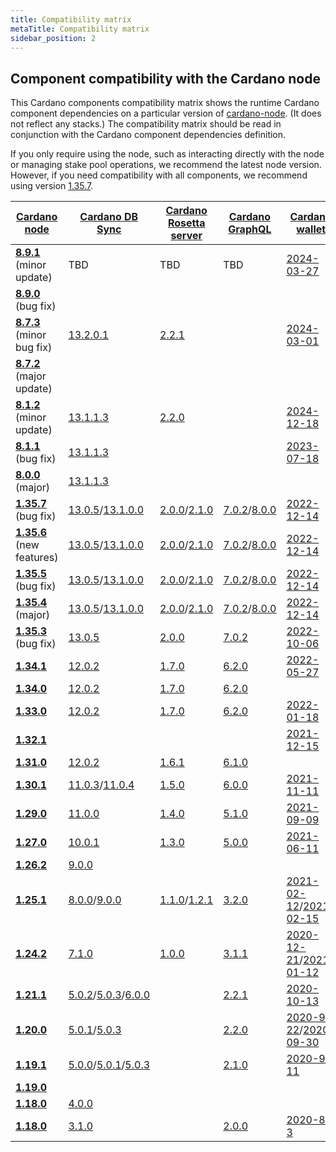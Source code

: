 ```yaml
---
title: Compatibility matrix
metaTitle: Compatibility matrix
sidebar_position: 2
---
```


## Component compatibility with the Cardano node

This Cardano components compatibility matrix shows the runtime Cardano component
dependencies on a particular version of
[cardano-node](https://github.com/IntersectMBO/cardano-node/releases). (It
does not reflect any stacks.) The compatibility matrix should be read in
conjunction with the Cardano component dependencies definition.

If you only require using the node, such as interacting directly with the node
or managing stake pool operations, we recommend the latest node version. 
However, if you need compatibility with all components, we recommend using version
[1.35.7](https://github.com/IntersectMBO/cardano-node/releases/tag/1.35.7).

| [Cardano node](https://github.com/IntersectMBO/cardano-node/releases)                         | [Cardano DB Sync](https://github.com/IntersectMBO/cardano-db-sync/releases)                                                                                                                                                           | [Cardano Rosetta server](https://github.com/cardano-foundation/cardano-rosetta/releases)                                                                            | [Cardano GraphQL](https://github.com/cardano-foundation/cardano-graphql/releases)                                                                                     | [Cardano wallet](https://github.com/cardano-foundation/cardano-wallet/releases)                                                                                                          |
| --------------------------------------------------------------------------------------------- | ------------------------------------------------------------------------------------------------------------------------------------------------------------------------------------------------------------------------------------- | ------------------------------------------------------------------------------------------------------------------------------------------------------------------- | --------------------------------------------------------------------------------------------------------------------------------------------------------------------- | ---------------------------------------------------------------------------------------------------------------------------------------------------------------------------------------- |
| **[8.9.1](https://github.com/IntersectMBO/cardano-node/releases/tag/8.9.1)** (minor update)   | TBD                                                                                                                                                                                                                                   | TBD                                                                                                                                                                 | TBD                                                                                                                                                                   | [2024-03-27](https://github.com/cardano-foundation/cardano-wallet/releases/tag/v2024-03-27)                                                                                              |
| **[8.9.0](https://github.com/IntersectMBO/cardano-node/releases/tag/8.9.0)** (bug fix)        |                                                                                                                                                                                                                                       |                                                                                                                                                                     |                                                                                                                                                                       |                                                                                                                                                                                          |
| **[8.7.3](https://github.com/IntersectMBO/cardano-node/releases/tag/8.7.3)** (minor bug fix)  | [13.2.0.1](https://github.com/IntersectMBO/cardano-db-sync/releases/tag/13.2.0.1)                                                                                                                                                     | [2.2.1](https://github.com/cardano-foundation/cardano-rosetta/releases/tag/2.2.1)                                                                                   |                                                                                                                                                                       | [2024-03-01](https://github.com/cardano-foundation/cardano-wallet/releases/tag/v2024-03-01)                                                                                              |
| **[8.7.2](https://github.com/IntersectMBO/cardano-node/releases/tag/8.7.2)** (major update)   |                                                                                                                                                                                                                                       |                                                                                                                                                                     |                                                                                                                                                                       |                                                                                                                                                                                          |
| **[8.1.2](https://github.com/IntersectMBO/cardano-node/releases/tag/8.1.2)** (minor update)   | [13.1.1.3](https://github.com/IntersectMBO/cardano-db-sync/releases/tag/13.1.1.3)                                                                                                                                                     | [2.2.0](https://github.com/cardano-foundation/cardano-rosetta/releases/tag/2.2.0)                                                                                   |                                                                                                                                                                       | [2024-12-18](https://github.com/cardano-foundation/cardano-wallet/releases/tag/v2023-12-18)                                                                                              |
| **[8.1.1](https://github.com/IntersectMBO/cardano-node/releases/tag/8.1.1)** (bug fix)        | [13.1.1.3](https://github.com/IntersectMBO/cardano-db-sync/releases/tag/13.1.1.3)                                                                                                                                                     |                                                                                                                                                                     |                                                                                                                                                                       | [2023-07-18](https://github.com/cardano-foundation/cardano-wallet/releases/tag/v2023-07-18)                                                                                              |
| **[8.0.0](https://github.com/IntersectMBO/cardano-node/releases/tag/8.0.0)** (major)          | [13.1.1.3](https://github.com/IntersectMBO/cardano-db-sync/releases/tag/13.1.1.3)                                                                                                                                                     |                                                                                                                                                                     |                                                                                                                                                                       |                                                                                                                                                                                          |
| **[1.35.7](https://github.com/IntersectMBO/cardano-node/releases/tag/1.35.7)** (bug fix)      | [13.0.5](https://github.com/IntersectMBO/cardano-db-sync/releases/tag/13.0.5)/[13.1.0.0](https://github.com/IntersectMBO/cardano-db-sync/releases/tag/13.1.0.0)                                                                       | [2.0.0](https://github.com/cardano-foundation/cardano-rosetta/releases/tag/2.0.0)/[2.1.0](https://github.com/cardano-foundation/cardano-rosetta/releases/tag/2.1.0) | [7.0.2](https://github.com/cardano-foundation/cardano-graphql/releases/tag/7.0.2)/[8.0.0](https://github.com/cardano-foundation/cardano-graphql/releases/tag/8.0.0)   | [2022-12-14](https://github.com/cardano-foundation/cardano-wallet/releases/tag/v2022-12-14)                                                                                              |
| **[1.35.6](https://github.com/IntersectMBO/cardano-node/releases/tag/1.35.6)** (new features) | [13.0.5](https://github.com/IntersectMBO/cardano-db-sync/releases/tag/13.0.5)/[13.1.0.0](https://github.com/IntersectMBO/cardano-db-sync/releases/tag/13.1.0.0)                                                                       | [2.0.0](https://github.com/cardano-foundation/cardano-rosetta/releases/tag/2.0.0)/[2.1.0](https://github.com/cardano-foundation/cardano-rosetta/releases/tag/2.1.0) | [7.0.2](https://github.com/cardano-foundation/cardano-graphql/releases/tag/7.0.2)/[8.0.0](https://github.com/cardano-foundation/cardano-graphql/releases/tag/8.0.0)   | [2022-12-14](https://github.com/cardano-foundation/cardano-wallet/releases/tag/v2022-12-14)                                                                                              |
| **[1.35.5](https://github.com/IntersectMBO/cardano-node/releases/tag/1.35.5)** (bug fix)      | [13.0.5](https://github.com/IntersectMBO/cardano-db-sync/releases/tag/13.0.5)/[13.1.0.0](https://github.com/IntersectMBO/cardano-db-sync/releases/tag/13.1.0.0)                                                                       | [2.0.0](https://github.com/cardano-foundation/cardano-rosetta/releases/tag/2.0.0)/[2.1.0](https://github.com/cardano-foundation/cardano-rosetta/releases/tag/2.1.0) | [7.0.2](https://github.com/cardano-foundation/cardano-graphql/releases/tag/7.0.2)/[8.0.0](https://github.com/cardano-foundation/cardano-graphql/releases/tag/8.0.0)   | [2022-12-14](https://github.com/cardano-foundation/cardano-wallet/releases/tag/v2022-12-14)                                                                                              |
| **[1.35.4](https://github.com/IntersectMBO/cardano-node/releases/tag/1.35.4)** (major)        | [13.0.5](https://github.com/IntersectMBO/cardano-db-sync/releases/tag/13.0.5)/[13.1.0.0](https://github.com/IntersectMBO/cardano-db-sync/releases/tag/13.1.0.0)                                                                       | [2.0.0](https://github.com/cardano-foundation/cardano-rosetta/releases/tag/2.0.0)/[2.1.0](https://github.com/cardano-foundation/cardano-rosetta/releases/tag/2.1.0) | [7.0.2](https://github.com/cardano-foundation/cardano-graphql/releases/tag/7.0.2)/[8.0.0](https://github.com/cardano-foundation/cardano-graphql/releases/tag/8.0.0)   | [2022-12-14](https://github.com/cardano-foundation/cardano-wallet/releases/tag/v2022-12-14)                                                                                              |
| **[1.35.3](https://github.com/IntersectMBO/cardano-node/releases/tag/1.35.3)** (bug fix)      | [13.0.5](https://github.com/IntersectMBO/cardano-db-sync/releases/tag/13.0.5)                                                                                                                                                         | [2.0.0](https://github.com/cardano-foundation/cardano-rosetta/releases/tag/2.0.0)                                                                                   | [7.0.2](https://github.com/cardano-foundation/cardano-graphql/releases/tag/7.0.2)                                                                                     | [2022-10-06](https://github.com/cardano-foundation/cardano-wallet/releases/tag/v2022-10-06)                                                                                              |
| **[1.34.1](https://github.com/IntersectMBO/cardano-node/releases/tag/1.34.1)**                | [12.0.2](https://github.com/IntersectMBO/cardano-db-sync/releases/tag/12.0.2)                                                                                                                                                         | [1.7.0](https://github.com/cardano-foundation/cardano-rosetta/releases/tag/1.7.0)                                                                                   | [6.2.0](https://github.com/cardano-foundation/cardano-graphql/releases/tag/6.2.0)                                                                                     | [2022-05-27](https://github.com/cardano-foundation/cardano-wallet/releases/tag/v2022-05-27)                                                                                              |
| **[1.34.0](https://github.com/IntersectMBO/cardano-node/releases/tag/1.34.0)**                | [12.0.2](https://github.com/IntersectMBO/cardano-db-sync/releases/tag/12.0.2)                                                                                                                                                         | [1.7.0](https://github.com/cardano-foundation/cardano-rosetta/releases/tag/1.7.0)                                                                                   | [6.2.0](https://github.com/cardano-foundation/cardano-graphql/releases/tag/6.2.0)                                                                                     |                                                                                                                                                                                          |
| **[1.33.0](https://github.com/IntersectMBO/cardano-node/releases/tag/1.33.0)**                | [12.0.2](https://github.com/IntersectMBO/cardano-db-sync/releases/tag/12.0.2)                                                                                                                                                         | [1.7.0](https://github.com/cardano-foundation/cardano-rosetta/releases/tag/1.7.0)                                                                                   | [6.2.0](https://github.com/cardano-foundation/cardano-graphql/releases/tag/6.2.0)                                                                                     | [2022-01-18](https://github.com/cardano-foundation/cardano-wallet/releases/tag/v2022-01-18)                                                                                              |
| **[1.32.1](https://github.com/IntersectMBO/cardano-node/releases/tag/1.32.1)**                |                                                                                                                                                                                                                                       |                                                                                                                                                                     |                                                                                                                                                                       | [2021-12-15](https://github.com/cardano-foundation/cardano-wallet/releases/tag/v2021-12-15)                                                                                              |
| **[1.31.0](https://github.com/IntersectMBO/cardano-node/releases/tag/1.31.0)**                | [12.0.2](https://github.com/IntersectMBO/cardano-db-sync/releases/tag/12.0.2)                                                                                                                                                         | [1.6.1](https://github.com/cardano-foundation/cardano-rosetta/releases/tag/1.6.1)                                                                                   | [6.1.0](https://github.com/cardano-foundation/cardano-graphql/releases/tag/6.1.0)                                                                                     |                                                                                                                                                                                          |
| **[1.30.1](https://github.com/IntersectMBO/cardano-node/releases/tag/1.30.1)**                | [11.0.3](https://github.com/IntersectMBO/cardano-db-sync/releases/tag/11.0.3)/[11.0.4](https://github.com/IntersectMBO/cardano-db-sync/releases/tag/11.0.4)                                                                           | [1.5.0](https://github.com/cardano-foundation/cardano-rosetta/releases/tag/1.5.0)                                                                                   | [6.0.0](https://github.com/cardano-foundation/cardano-graphql/releases/tag/6.0.0)                                                                                     | [2021-11-11 ](https://github.com/cardano-foundation/cardano-wallet/releases/tag/v2021-11-11)                                                                                             |
| **[1.29.0](https://github.com/IntersectMBO/cardano-node/releases/tag/1.29.0)**                | [11.0.0](https://github.com/IntersectMBO/cardano-db-sync/releases/tag/11.0.0)                                                                                                                                                         | [1.4.0](https://github.com/cardano-foundation/cardano-rosetta/releases/tag/1.4.0)                                                                                   | [5.1.0](https://github.com/cardano-foundation/cardano-graphql/releases/tag/5.1.0)                                                                                     | [2021-09-09](https://github.com/cardano-foundation/cardano-wallet/releases/tag/v2021-09-09)                                                                                              |
| **[1.27.0](https://github.com/IntersectMBO/cardano-node/releases/tag/1.27.0)**                | [10.0.1](https://github.com/IntersectMBO/cardano-db-sync/releases/tag/10.0.1)                                                                                                                                                         | [1.3.0](https://github.com/cardano-foundation/cardano-rosetta/releases/tag/1.3.0)                                                                                   | [5.0.0](https://github.com/cardano-foundation/cardano-graphql/releases/tag/5.0.0)                                                                                     | [2021-06-11](https://github.com/cardano-foundation/cardano-wallet/releases/tag/v2021-06-11)                                                                                              |
| **[1.26.2](https://github.com/IntersectMBO/cardano-node/releases/tag/1.26.2)**                | [9.0.0](https://github.com/IntersectMBO/cardano-db-sync/releases/tag/9.0.0)                                                                                                                                                           |                                                                                                                                                                     |                                                                                                                                                                       |                                                                                                                                                                                          |
| **[1.25.1](https://github.com/IntersectMBO/cardano-node/releases/tag/1.25.1)**                | [8.0.0](https://github.com/IntersectMBO/cardano-db-sync/releases/tag/8.0.0)/[9.0.0](https://github.com/IntersectMBO/cardano-db-sync/releases/tag/9.0.0)                                                                               | [1.1.0](https://github.com/cardano-foundation/cardano-rosetta/releases/tag/1.1.0)/[1.2.1](https://github.com/cardano-foundation/cardano-rosetta/releases/tag/1.2.1) | [3.2.0](https://github.com/cardano-foundation/cardano-graphql/releases/tag/3.2.0)                                                                                     | [2021-02-12](https://github.com/cardano-foundation/cardano-wallet/releases/tag/v2021-02-12)/[2021-02-15](https://github.com/cardano-foundation/cardano-wallet/releases/tag/v2021-02-15)  |
| **[1.24.2](https://github.com/IntersectMBO/cardano-node/releases/tag/1.24.2)**                | [7.1.0](https://github.com/IntersectMBO/cardano-db-sync/releases/tag/7.1.0)                                                                                                                                                           | [1.0.0](https://github.com/cardano-foundation/cardano-rosetta/releases/tag/1.0.0)                                                                                   | [3.1.1](https://github.com/cardano-foundation/cardano-graphql/releases/tag/3.1.1)                                                                                     | [2020-12-21](https://github.com/cardano-foundation/cardano-wallet/releases/tag/v2020-12-21)/[2021-01-12](https://github.com/cardano-foundation/cardano-wallet/releases/tag/v2021-01-12)  |
| **[1.21.1](https://github.com/IntersectMBO/cardano-node/releases/tag/1.21.1)**                | [5.0.2](https://github.com/IntersectMBO/cardano-db-sync/releases/tag/5.0.2)/[5.0.3](https://github.com/IntersectMBO/cardano-db-sync/releases/tag/5.0.3)/[6.0.0](https://github.com/IntersectMBO/cardano-db-sync/releases/tag/6.0.0)   |                                                                                                                                                                     | [2.2.1](https://github.com/cardano-foundation/cardano-graphql/releases/tag/2.2.1)                                                                                     | [2020-10-13](https://github.com/cardano-foundation/cardano-wallet/releases/tag/v2020-10-13)                                                                                              |
| **[1.20.0](https://github.com/IntersectMBO/cardano-node/releases/tag/1.20.0)**                | [5.0.1](https://github.com/IntersectMBO/cardano-db-sync/releases/tag/5.0.1)/[5.0.3](https://github.com/IntersectMBO/cardano-db-sync/releases/tag/5.0.3)                                                                               |                                                                                                                                                                     | [2.2.0](https://github.com/cardano-foundation/cardano-graphql/releases/tag/2.2.0)                                                                                     | [2020-9-22](https://github.com/cardano-foundation/cardano-wallet/releases/tag/v2020-09-22)/[2020-09-30](https://github.com/cardano-foundation/cardano-wallet/releases/tag/v2020-09-30)    |
| **[1.19.1](https://github.com/IntersectMBO/cardano-node/releases/tag/1.19.1)**                | [5.0.0](https://github.com/IntersectMBO/cardano-db-sync/releases/tag/5.0.0)/[5.0.1](https://github.com/IntersectMBO/cardano-db-sync/releases/tag/5.0.1)/[5.0.3](https://github.com/IntersectMBO/cardano-db-sync/releases/tag/5.0.3)   |                                                                                                                                                                     | [2.1.0](https://github.com/cardano-foundation/cardano-graphql/releases/tag/2.1.0)                                                                                     | [2020-9-11](https://github.com/cardano-foundation/cardano-wallet/releases/tag/v2020-09-11)                                                                                               |
| **[1.19.0](https://github.com/IntersectMBO/cardano-node/releases/tag/1.19.0)**                |                                                                                                                                                                                                                                       |                                                                                                                                                                     |                                                                                                                                                                       |                                                                                                                                                                                          |
| **[1.18.0](https://github.com/IntersectMBO/cardano-node/releases/tag/1.18.0)**                | [4.0.0](https://github.com/IntersectMBO/cardano-db-sync/releases/tag/4.0.0)                                                                                                                                                           |                                                                                                                                                                     |                                                                                                                                                                       |                                                                                                                                                                                          |
| **[1.18.0](https://github.com/IntersectMBO/cardano-node/releases/tag/1.18.0)**                | [3.1.0](https://github.com/IntersectMBO/cardano-db-sync/releases/tag/3.1.0)                                                                                                                                                           |                                                                                                                                                                     | [2.0.0](https://github.com/cardano-foundation/cardano-graphql/releases/tag/2.0.0)                                                                                     | [2020-8-3](https://github.com/cardano-foundation/cardano-wallet/releases/tag/v2020-08-03)                                                                                                |


